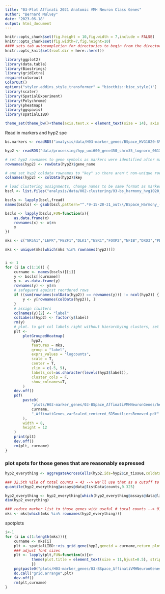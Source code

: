 ```yaml
---
title: "03-Plot Affinati 2021 Anatomic VMH Neuron Class Genes"
author: "Bernard Mulvey"
date: "2023-06-18"
output: html_document
---
```


```r
knitr::opts_chunk$set(fig.height = 10,fig.width = 7,include = FALSE)
knitr::opts_chunk$set(fig.width=7,fig.height=10)
#### sets tab autocompletion for directories to begin from the directory containing the .Rproj session, instead of the script's directory if different
knitr::opts_knit$set(root.dir = here::here())

library(ggplot2)
library(data.table)
library(Biostrings)
library(gridExtra)
require(colorout)
ColorOut()
options("styler.addins_style_transformer" = "biocthis::bioc_style()")
library(scater)
library(SpatialExperiment)
library(Polychrome)
library(pheatmap)
library(ggspavis)
library(spatialLIBD)

theme_set(theme_bw()+theme(axis.text.x = element_text(size = 14), axis.title.x = element_text(size = 16), axis.text.y = element_text(size = 14), axis.title.y = element_text(size =16), plot.title = element_text(size = 20,hjust=0.5), strip.text = element_text(size=18), legend.text = element_text(size=10), legend.title = element_text(size=11,hjust=0.5)))
```


Read in markers and hyp2 spe
```r
bs.markers <- readRDS("analysis/data/H03-marker_genes/BSpace_HVG1020-SVG1020_q9-15-20-31_findmarkers_out.RDS")

hyp2 <- readRDS("data/processing/hyp_umi600_gene450_chrm35_lognorm_061323_HarmonyBSpc-q2VMH_rowname-key.RDS")

# set hyp2 rownames to gene symbols as markers were identified after making this change
rownames(hyp2) <- rowData(hyp2)$gene_name

# and set hyp2 coldata rownames to "key" so there aren't non-unique rowname problems
colnames(hyp2) <- colData(hyp2)$key

# load clustering assignments, change names to be same format as markers list
bscl <- list.files("analysis/data/H02-clustering/03-bs_harmony_hvg1020_nnsvg1020_9-15-20-31_out",pattern=".txt",full.names = T)

bscls <- lapply(bscl,fread)
names(bscls) <- gsub(bscl,pattern="^.*9-15-20-31_out\\/BSpace_Harmony_(.*)\\.txt$",replacement="\\1")

bscls <- lapply(bscls,FUN=function(x){
    as.data.frame(x)
    rownames(x) <- x$rn
    x
})
```


```r
mks <- c("NR5A1","LEPR","FEZF1","DLK1","ESR1","FOXP2","NFIB","DRD3","PDGFD","HNF4G","COL2A1","IVL","CDH20","COL12A1","PDZRN3","BMP4","SMOC2","CLCA3A2","IIGP1","ROBO3","DKK1","GPR174","FLI1","NFIA","DUOX2","EYA4","EYA1","ADAMTS19","SLC17A8","TACR1","CNTNAP3","EXPH5","COL5A2","ATF7IP2","ITIH5","LPAR3","AASS","COL24A1","NPFFR2","DPPA5A","HGF","ADGRG4","IGF1","NMU","RORB","EFEMP1","ZNF968","DLX6OS1","PARP4","ACP7","COBLL1","GLIS3","CRHR2","ST18","UNC45B","FAM83B","TLL2","PANTR1","ACVR1C","BARX2","ZAR1","ADAMTS9","SLC22A3","FIGN","TCF7L2","TTLL6","LNCENC1","EGFL6","NECAB1","CCDC60","ECHDC2","MEGF11","PVT1","RAI14","TNFRSF8","SLIT3","NPTX2","SATB2","NR0B1","SPINT1","GLRA1","LAMB3","NKD2","ADCYAP1","VGLL2","CHRM5","SOX14","BDNF","OPRD1","SSTR3","TENM2","CCKBR","HCRTR1","NTN1","MATN2","SCUBE1","ISL1","SEMA3D","VAV3","PAWR","FLRT2","KIRREL3","RXRG","ETV6","ACVR1C","ST18","AMELX","HMCN1","ITGA6")

mks <- unique(mks[which(mks %in% rownames(hyp2))])


i <- 1
for (i in c(1:16)) {
    curname <- names(bscls)[[i]]
    y <- bscls[[curname]]
    y <- as.data.frame(y)
    rownames(y) <- y$rn
    # safeguard against reordered rows
    if ((sum(rownames(colData(hyp2)) == rownames(y))) != ncol(hyp2)) {
        y <- y[rownames(colData(hyp2)), ]
    }
    # assign clusters
    colnames(y)[2] <- "label"
    colLabels(hyp2) <- factor(y$label)
    rm(y)
    # plot. to get col labels right without hierarchying clusters, set labels_col as below
    plt <-
        plotGroupedHeatmap(
            hyp2,
            features = mks,
            group = "label",
            exprs_values = "logcounts",
            scale = T,
            center = T,
            zlim = c(-5, 5),
            labels_col=as.character(levels(hyp2$label)),
            cluster_cols = F,
            show_colnames=T,
        )
    dev.off()
    pdf(
        paste0(
            "plots/H03-marker_genes/03-BSpace_AffinatiVMHNeuronGenes/heatmaps/BSpace_",
            curname,
            "_AffinatiGenes_varScaled_centered_SD5outliersRemoved.pdf"
        ),
        width = 8,
        height = 12
    )
    print(plt)
    dev.off()
    rm(plt, curname)
}

```


### plot spots for those genes that are reasonably expressed
```r
hyp2_everything <- aggregateAcrossCells(hyp2,ids=hyp2$in_tissue,coldata.merge=FALSE)

### 32.5th %ile of total counts = 43 --> we'll use that as a cutoff to filter genes to plot
quantile(hyp2_everything@assays@data@listData$counts,0.325)

hyp2_everything <- hyp2_everything[which(hyp2_everything@assays@data@listData$counts>43),]
dim(hyp2_everything)

### reduce marker list to those genes with useful # total counts --> 91 of the 100 originally represented
mks <- mks[which(mks %in% rownames(hyp2_everything))]

```

spotplots
```r
i<-1
for (i in c(1:length(mks))){
    curname <- mks[i]
    plt <- spatialLIBD::vis_grid_gene(hyp2,geneid = curname,return_plots = T,spatial=F,point_size = 1,auto_crop = T)
    ### adjust font sizes
    plt <- lapply(plt,FUN=function(x){x+
            theme(plot.title = element_text(size = 11,hjust=0.5), strip.text = element_text(size=10), legend.text = element_text(size=10), legend.title = element_text(size=10,hjust=0.5))
            })
    png(paste0("plots/H03-marker_genes/03-BSpace_AffinatiVMHNeuronGenes/spotplots/",curname,"_fromAffinatiGenes.png"),width=1000,height=800)
    do.call("grid.arrange",plt)
    dev.off()
    rm(plt,curname)
}





```
